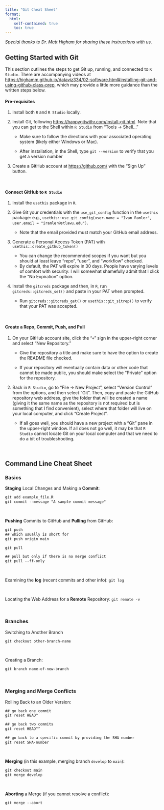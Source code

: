```yaml
---
title: "Git Cheat Sheet"
format: 
  html:
    self-contained: true
    toc: true
---
```


_Special thanks to Dr. Matt Higham for sharing these instructions with us._

## Getting Started with Git

This section outlines the steps to get Git up, running, and connected to `R Studio`. There are accompanying videos at <https://highamm.github.io/dataviz334/02-software.html#installing-git-and-using-github-class-prep>, which may provide a little more guidance than the written steps below.

#### Pre-requisites

1.  Install both `R` and `R Studio` locally.

2.  Install Git, following <https://happygitwithr.com/install-git.html>. Note that you can get to the Shell within `R Studio` from "Tools -\> Shell..."

    -   Make sure to follow the directions with your associated operating system (likely either Windows or Mac).

    -   After installation, in the Shell, type `git --version` to verify that you get a version number

3.  Create a GitHub account at <https://github.com/> with the "Sign Up" button.

<br>

#### Connect GitHub to `R Studio`

1.  Install the `usethis` package in `R`.

2.  Give Git your credentials with the `use_git_config` function in the `usethis` package: e.g., `usethis::use_git_config(user.name = "Ivan Ramler", user.email = "iramler@stlawu.edu")`.

    -   Note that the email provided must match your GitHub email address.

3.  Generate a Personal Access Token (PAT) with `usethis::create_github_token()`

    -   You can change the recommended scopes if you want but you should at least leave "repo", "user", and "workflow" checked.
    -   By default, the PAT will expire in 30 days. People have varying levels of comfort with security: I will somewhat shamefully admit that I click the "No Expiration" option.

4.  Install the `gitcreds` package and then, in `R`, run `gitcreds::gitcreds_set()` and paste in your PAT when prompted.

    -   Run `gitcreds::gitcreds_get()` or `usethis::git_sitrep()` to verify that your PAT was accepted.

<br>

#### Create a Repo, Commit, Push, and Pull

1.  On your GitHub account site, click the "`+`" sign in the upper-right corner and select "New Repository."

    -   Give the repository a title and make sure to have the option to create the README file checked.

    -   If your repository will eventually contain data or other code that cannot be made public, you should make select the "Private" option for the repository.

2.  Back in `R Studio`, go to "File -\> New Project", select "Version Control" from the options, and then select "Git". Then, copy and paste the GitHub repository web address, give the folder that will be created a name (giving it the same name as the repository is not required but is something that I find convenient), select where that folder will live on your local computer, and click "Create Project".

    -   If all goes well, you should have a new project with a "Git" pane in the upper-right window. If all does not go well, it may be that `R Studio` cannot locate Git on your local computer and that we need to do a bit of troubleshooting.

<br>


## Command Line Cheat Sheet

### Basics

**Staging** Local Changes and Making a **Commit**:

``` default
git add example_file.R
git commit --message "A sample commit message"
```

<br>

**Pushing** Commits to GitHub and **Pulling** from GitHub:

``` default
git push
## which usually is short for
git push origin main

git pull

## pull but only if there is no merge conflict
git pull --ff-only
```

<br>

Examining the **log** (recent commits and other info): `git log`

<br>

Locating the Web Address for a **Remote** Repository: `git remote -v`

<br>

### Branches

Switching to Another Branch

``` default
git checkout other-branch-name
```

<br>

Creating a Branch:

``` default
git branch name-of-new-branch
```

<br>

### Merging and Merge Conflicts

Rolling Back to an Older Version:

``` default
## go back one commit
git reset HEAD^

## go back two commits
git reset HEAD^^

## go back to a specific commit by providing the SHA number
git reset SHA-number
```

<br>

**Merging** (in this example, merging branch `develop` to `main`):

``` default
git checkout main
git merge develop
```

<br>

**Aborting** a Merge (if you cannot resolve a conflict):

``` default
git merge --abort
```

<br>

